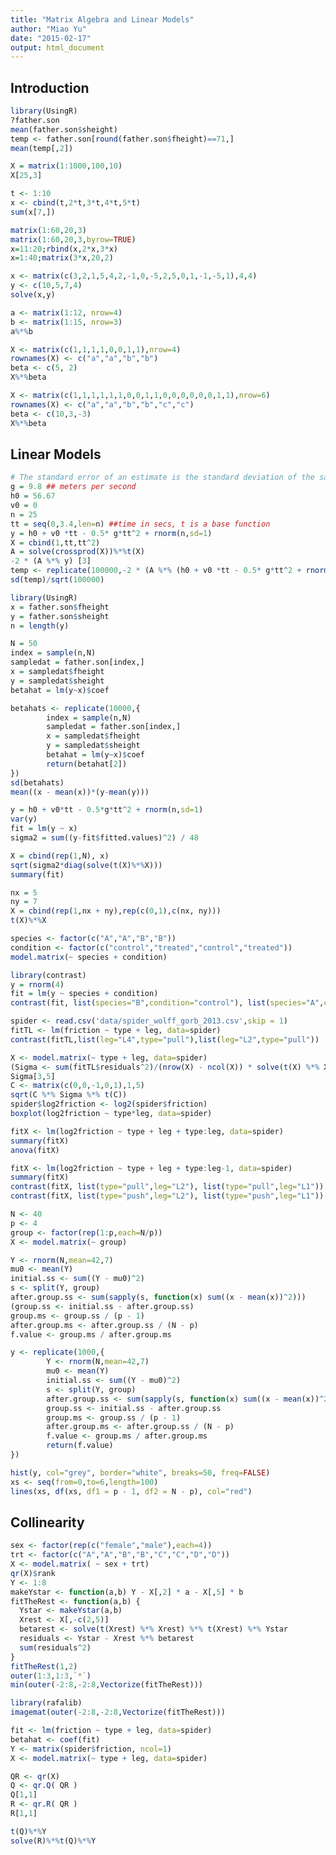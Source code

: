 ```yaml
---
title: "Matrix Algebra and Linear Models"
author: "Miao Yu"
date: "2015-02-17"
output: html_document
---
```


## Introduction

```r
library(UsingR)
?father.son
mean(father.son$sheight)
temp <- father.son[round(father.son$fheight)==71,]
mean(temp[,2])

X = matrix(1:1000,100,10)
X[25,3]

t <- 1:10
x <- cbind(t,2*t,3*t,4*t,5*t)
sum(x[7,])

matrix(1:60,20,3)
matrix(1:60,20,3,byrow=TRUE)
x=11:20;rbind(x,2*x,3*x)
x=1:40;matrix(3*x,20,2)

x <- matrix(c(3,2,1,5,4,2,-1,0,-5,2,5,0,1,-1,-5,1),4,4)
y <- c(10,5,7,4)
solve(x,y)

a <- matrix(1:12, nrow=4)
b <- matrix(1:15, nrow=3)
a%*%b

X <- matrix(c(1,1,1,1,0,0,1,1),nrow=4)
rownames(X) <- c("a","a","b","b")
beta <- c(5, 2)
X%*%beta

X <- matrix(c(1,1,1,1,1,1,0,0,1,1,0,0,0,0,0,0,1,1),nrow=6)
rownames(X) <- c("a","a","b","b","c","c")
beta <- c(10,3,-3)
X%*%beta

```

## Linear Models

```r
# The standard error of an estimate is the standard deviation of the sampling distribution of an estimate. 
g = 9.8 ## meters per second
h0 = 56.67
v0 = 0
n = 25
tt = seq(0,3.4,len=n) ##time in secs, t is a base function
y = h0 + v0 *tt - 0.5* g*tt^2 + rnorm(n,sd=1)
X = cbind(1,tt,tt^2)
A = solve(crossprod(X))%*%t(X)
-2 * (A %*% y) [3] 
temp <- replicate(100000,-2 * (A %*% (h0 + v0 *tt - 0.5* g*tt^2 + rnorm(n,sd=1))) [3] ) 
sd(temp)/sqrt(100000)

library(UsingR)
x = father.son$fheight
y = father.son$sheight
n = length(y)

N = 50
index = sample(n,N)
sampledat = father.son[index,]
x = sampledat$fheight
y = sampledat$sheight
betahat = lm(y~x)$coef

betahats <- replicate(10000,{
        index = sample(n,N)
        sampledat = father.son[index,]
        x = sampledat$fheight
        y = sampledat$sheight
        betahat = lm(y~x)$coef
        return(betahat[2])
})
sd(betahats)
mean((x - mean(x))*(y-mean(y)))

y = h0 + v0*tt - 0.5*g*tt^2 + rnorm(n,sd=1)
var(y)
fit = lm(y ~ x)
sigma2 = sum((y-fit$fitted.values)^2) / 48

X = cbind(rep(1,N), x)
sqrt(sigma2*diag(solve(t(X)%*%X)))
summary(fit)

nx = 5
ny = 7
X = cbind(rep(1,nx + ny),rep(c(0,1),c(nx, ny)))
t(X)%*%X

species <- factor(c("A","A","B","B"))
condition <- factor(c("control","treated","control","treated"))
model.matrix(~ species + condition)

library(contrast)
y = rnorm(4)
fit = lm(y ~ species + condition)
contrast(fit, list(species="B",condition="control"), list(species="A",condition="treated"))$X

spider <- read.csv('data/spider_wolff_gorb_2013.csv',skip = 1)
fitTL <- lm(friction ~ type + leg, data=spider)
contrast(fitTL,list(leg="L4",type="pull"),list(leg="L2",type="pull"))

X <- model.matrix(~ type + leg, data=spider)
(Sigma <- sum(fitTL$residuals^2)/(nrow(X) - ncol(X)) * solve(t(X) %*% X))
Sigma[3,5]
C <- matrix(c(0,0,-1,0,1),1,5)
sqrt(C %*% Sigma %*% t(C))
spider$log2friction <- log2(spider$friction)
boxplot(log2friction ~ type*leg, data=spider)

fitX <- lm(log2friction ~ type + leg + type:leg, data=spider)
summary(fitX)
anova(fitX)

fitX <- lm(log2friction ~ type + leg + type:leg-1, data=spider)
summary(fitX)
contrast(fitX, list(type="pull",leg="L2"), list(type="pull",leg="L1"))
contrast(fitX, list(type="push",leg="L2"), list(type="push",leg="L1"))

N <- 40
p <- 4
group <- factor(rep(1:p,each=N/p))
X <- model.matrix(~ group)

Y <- rnorm(N,mean=42,7)
mu0 <- mean(Y)
initial.ss <- sum((Y - mu0)^2)
s <- split(Y, group)
after.group.ss <- sum(sapply(s, function(x) sum((x - mean(x))^2)))
(group.ss <- initial.ss - after.group.ss)
group.ms <- group.ss / (p - 1)
after.group.ms <- after.group.ss / (N - p)
f.value <- group.ms / after.group.ms

y <- replicate(1000,{
        Y <- rnorm(N,mean=42,7)
        mu0 <- mean(Y)
        initial.ss <- sum((Y - mu0)^2)
        s <- split(Y, group)
        after.group.ss <- sum(sapply(s, function(x) sum((x - mean(x))^2)))
        group.ss <- initial.ss - after.group.ss
        group.ms <- group.ss / (p - 1)
        after.group.ms <- after.group.ss / (N - p)
        f.value <- group.ms / after.group.ms
        return(f.value)
})

hist(y, col="grey", border="white", breaks=50, freq=FALSE)
xs <- seq(from=0,to=6,length=100)
lines(xs, df(xs, df1 = p - 1, df2 = N - p), col="red")
```

## Collinearity

```r
sex <- factor(rep(c("female","male"),each=4))
trt <- factor(c("A","A","B","B","C","C","D","D"))
X <- model.matrix( ~ sex + trt)
qr(X)$rank
Y <- 1:8
makeYstar <- function(a,b) Y - X[,2] * a - X[,5] * b
fitTheRest <- function(a,b) {
  Ystar <- makeYstar(a,b)
  Xrest <- X[,-c(2,5)]
  betarest <- solve(t(Xrest) %*% Xrest) %*% t(Xrest) %*% Ystar
  residuals <- Ystar - Xrest %*% betarest
  sum(residuals^2)
}
fitTheRest(1,2)
outer(1:3,1:3,`*`)
min(outer(-2:8,-2:8,Vectorize(fitTheRest)))

library(rafalib)
imagemat(outer(-2:8,-2:8,Vectorize(fitTheRest)))

fit <- lm(friction ~ type + leg, data=spider)
betahat <- coef(fit)
Y <- matrix(spider$friction, ncol=1)
X <- model.matrix(~ type + leg, data=spider)

QR <- qr(X)
Q <- qr.Q( QR )
Q[1,1]
R <- qr.R( QR )
R[1,1]

t(Q)%*%Y
solve(R)%*%t(Q)%*%Y
```

